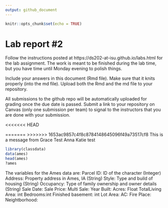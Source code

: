 ```yaml
---
output: github_document
---
```


<!-- README.md is generated from README.Rmd. Please edit the README.Rmd file -->


```r
knitr::opts_chunk$set(echo = TRUE)
```

# Lab report #2

Follow the instructions posted at https://ds202-at-isu.github.io/labs.html for the lab assignment. The work is meant to be finished during the lab time, but you have time until Monday evening to polish things.

Include your answers in this document (Rmd file). Make sure that it knits properly (into the md file). Upload both the Rmd and the md file to your repository.  

All submissions to the github repo will be automatically uploaded for grading once the due date is passed.
Submit a link to your repository on Canvas (only one submission per team) to signal to the instructors that you are done with your submission.

<<<<<<< HEAD

=======
>>>>>>> 1653ac9857c4f8c8784148645096f49a73517cf8
This is a message from Grace
Test Anna
Katie test


```r

library(classdata)
data(ames)
head(ames)
?ames

```





The variables for the Ames data are:
Parcel ID: ID of the character (Integer) 
Address: Property address in Ames, IA (String)
Style: Type and build of housing (String)
Occupancy: Type of family ownership and owner details (String)
Sale Date: 
Sale Price: 
Multi Sale:
Year Built:
Acres: Float
TotalLiving Area: int
Bedrooms:int
Finished basement: int
Lot Area:
AC:
Fire Place:
Neightborhood:





